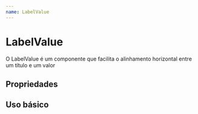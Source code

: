 ```yaml
---
name: LabelValue
---
```



# LabelValue

O LabelValue é um componente que facilita o alinhamento horizontal entre um título e um valor

## Propriedades

<Props of={LabelValue} />

## Uso básico

<Playground>
  <LabelValue label="Título 1" value="Valor 1" />
  <LabelValue label="Título 2" value="Valor 2" />
  <LabelValue label="Título 3" value="Valor 3" />
</Playground>
